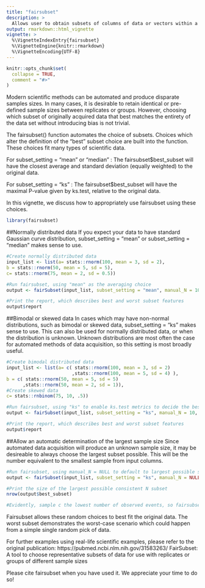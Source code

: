 ---
title: "fairsubset"
description: >
  Allows user to obtain subsets of columns of data or vectors within a list.  These subsets will match the original data in terms of average and variation, but have a consistent length of data per column.  It is intended for use on automated data generation which may not always output the same N per replicate or sample.
output: rmarkdown::html_vignette
vignette: >
  %\VignetteIndexEntry{fairsubset}
  %\VignetteEngine{knitr::rmarkdown}
  %\VignetteEncoding{UTF-8}
---

```{r, include = FALSE}
knitr::opts_chunk$set(
  collapse = TRUE,
  comment = "#>"
)
```

Modern scientific methods can be automated and produce disparate samples sizes. In many cases, it is desirable to retain identical or pre-defined sample sizes between replicates or groups. However, choosing which subset of originally acquired data that best matches the entirety of the data set without introducing bias is not trivial.

The fairsubset() function automates the choice of subsets. Choices which alter the definition of the "best" subset choice are built into the function. These choices fit many types of scientific data.

For subset_setting = "mean" or "median" :
The fairsubset$best_subset will have the closest average and standard deviation (equally weighted) to the original data.

For subset_setting = "ks" :
The fairsubset$best_subset will have the maximal P-value given by ks.test, relative to the original data.

In this vignette, we discuss how to appropriately use fairsubset using these choices.

```{r setup}
library(fairsubset)
```

##Normally distributed data
If you expect your data to have standard Gaussian curve distribution, subset_setting = "mean" or subset_setting = "median" makes sense to use.

```{r}
#Create normally distributed data
input_list <- list(a= stats::rnorm(100, mean = 3, sd = 2),
b = stats::rnorm(50, mean = 5, sd = 5),
c= stats::rnorm(75, mean = 2, sd = 0.5))

#Run fairsubset, using "mean" as the averaging choice
output <- fairSubset(input_list, subset_setting = "mean", manual_N = 10, random_subsets = 1000)

#Print the report, which describes best and worst subset features
output$report

```

##Bimodal or skewed data
In cases which may have non-normal distributions, such as bimodal or skewed data, subset_setting = "ks" makes sense to use. This can also be used for normally distributed data, or when the distribution is unknown. Unknown distributions are most often the case for automated methods of data acquisition, so this setting is most broadly useful.

```{r}
#Create bimodal distributed data
input_list <- list(a= c( stats::rnorm(100, mean = 3, sd = 2)
                        ,stats::rnorm(100, mean = 5, sd = 4) ),
b = c( stats::rnorm(50, mean = 5, sd = 5)
      ,stats::rnorm(50, mean = 2, sd = 1)),
#Create skewed data
c= stats::rnbinom(75, 10, .5))

#Run fairsubset, using "ks" to enable ks.test metrics to decide the best subset
output <- fairSubset(input_list, subset_setting = "ks", manual_N = 10, random_subsets = 1000)

#Print the report, which describes best and worst subset features
output$report

```

##Allow an automatic determination of the largest sample size
Since automated data acquisition will produce an unknown sample size, it may be desireable to always choose the largest subset possible. This will be the number equivalent to the smallest sample from input columns.

```{r}
#Run fairsubset, using manual_N = NULL to default to largest possible subsets consistent between all samples
output <- fairSubset(input_list, subset_setting = "ks", manual_N = NULL, random_subsets = 1000)

#Print the size of the largest possible consistent N subset
nrow(output$best_subset)

#Evidently, sample c the lowest number of observed events, so fairsubset chose N = 75 for all subsets. Note that the "best_subset" using this setting retains the original set of data for the smallest sample (ie, output$best_subset$c is the same as input_list$c, just shuffled)
```

Fairsubset allows these random choices to best fit the original data. The worst subset demonstrates the worst-case scenario which could happen from a simple single random pick of data.

For further examples using real-life scientific examples, please refer to the original publication:
https://pubmed.ncbi.nlm.nih.gov/31583263/
FairSubset: A tool to choose representative subsets of data for use with replicates or groups of different sample sizes

Please cite fairsubset when you have used it. We appreciate your time to do so!
